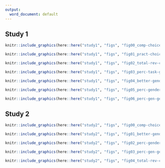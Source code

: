 ```yaml
---
output:
  word_document: default
---
```


## Study 1

```r
knitr::include_graphics(here::here("study1", "figs", "fig00_comp-choice-by-gender-and-cond-bar.png"))

```

```r
knitr::include_graphics(here::here("study1", "figs", "fig01_pract-choice-by-gender-and-comp-choice-bar.png"))

```


```r
knitr::include_graphics(here::here("study1", "figs", "fig02_total-rev-count-by-gender-comp-choice.png"))


```


```r

knitr::include_graphics(here::here("study1", "figs", "fig03_perc-task-gender-pract.png"))

```

```r
knitr::include_graphics(here::here("study1", "figs", "fig04_better-gender-guess.png"))

```


```r
knitr::include_graphics(here::here("study1", "figs", "fig05_perc-gender-comp.png"))

```


```r
knitr::include_graphics(here::here("study1", "figs", "fig06_perc-gen-gender-pract.png"))

```


## Study 2 

```r
knitr::include_graphics(here::here("study2", "figs", "fig00_comp-choice-women-by-cond.png"))

```

```r
knitr::include_graphics(here::here("study2", "figs", "fig01_better-gender-guess.png"))

```

```r
knitr::include_graphics(here::here("study2", "figs", "fig02_perc-gender-comp.png"))

```

```r
knitr::include_graphics(here::here("study2", "figs", "fig03_perc-gen-gender-pract.png"))

```

```r
knitr::include_graphics(here::here("study2", "figs", "fig04_total-rev-count-by-gender-comp-choice.png"))

```
